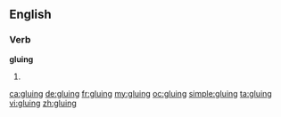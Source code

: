 ==English==

===Verb===
'''gluing'''

# {{present participle of|glue}}

[[ca:gluing]]
[[de:gluing]]
[[fr:gluing]]
[[my:gluing]]
[[oc:gluing]]
[[simple:gluing]]
[[ta:gluing]]
[[vi:gluing]]
[[zh:gluing]]